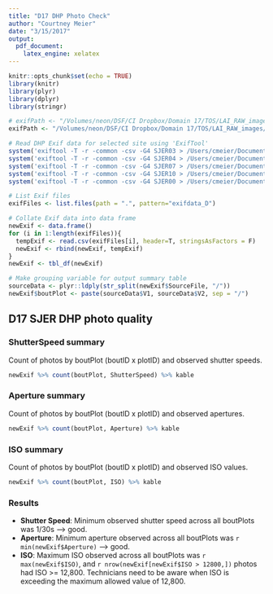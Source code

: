 ```yaml
---
title: "D17 DHP Photo Check"
author: "Courtney Meier"
date: "3/15/2017"
output: 
  pdf_document: 
    latex_engine: xelatex
---
```


```r
knitr::opts_chunk$set(echo = TRUE)
library(knitr)
library(plyr)
library(dplyr)
library(stringr)

# exifPath <- "/Volumes/neon/DSF/CI Dropbox/Domain 17/TOS/LAI_RAW_images/2016"
exifPath <- "/Volumes/neon/DSF/CI Dropbox/Domain 17/TOS/LAI_RAW_images/2017"

```


```r
# Read DHP Exif data for selected site using 'ExifTool'
system('exiftool -T -r -common -csv -G4 SJER03 > /Users/cmeier/Documents/neonScienceDocs/gitRepositories/neonPlantSampling/dhpPhotoCheck/dhp_exifdata_D17_2016_SJER03.csv')
system('exiftool -T -r -common -csv -G4 SJER04 > /Users/cmeier/Documents/neonScienceDocs/gitRepositories/neonPlantSampling/dhpPhotoCheck/dhp_exifdata_D17_2016_SJER04.csv')
system('exiftool -T -r -common -csv -G4 SJER07 > /Users/cmeier/Documents/neonScienceDocs/gitRepositories/neonPlantSampling/dhpPhotoCheck/dhp_exifdata_D17_2017_SJER07.csv')
system('exiftool -T -r -common -csv -G4 SJER10 > /Users/cmeier/Documents/neonScienceDocs/gitRepositories/neonPlantSampling/dhpPhotoCheck/dhp_exifdata_D17_2017_SJER10.csv')
system('exiftool -T -r -common -csv -G4 SJER00 > /Users/cmeier/Documents/neonScienceDocs/gitRepositories/neonPlantSampling/dhpPhotoCheck/dhp_exifdata_D17_2017_SJER00.csv')

```

```r
# List Exif files
exifFiles <- list.files(path = ".", pattern="exifdata_D")

# Collate Exif data into data frame
newExif <- data.frame()
for (i in 1:length(exifFiles)){
  tempExif <- read.csv(exifFiles[i], header=T, stringsAsFactors = F)
  newExif <- rbind(newExif, tempExif)
}
newExif <- tbl_df(newExif)

# Make grouping variable for output summary table
sourceData <- plyr::ldply(str_split(newExif$SourceFile, "/"))
newExif$boutPlot <- paste(sourceData$V1, sourceData$V2, sep = "/")

```

##  D17 SJER DHP photo quality
### ShutterSpeed summary
Count of photos by boutPlot (boutID x plotID) and observed shutter speeds.
```r
newExif %>% count(boutPlot, ShutterSpeed) %>% kable

```

### Aperture summary
Count of photos by boutPlot (boutID x plotID) and observed apertures.
```r
newExif %>% count(boutPlot, Aperture) %>% kable

```

### ISO summary
Count of photos by boutPlot (boutID x plotID) and observed ISO values.
```r
newExif %>% count(boutPlot, ISO) %>% kable

```

### Results
- **Shutter Speed**: Minimum observed shutter speed across all boutPlots was 1/30s --> good.
- **Aperture**: Minimum aperture observed across all boutPlots was `r min(newExif$Aperture)` --> good.
- **ISO**: Maximum ISO observed across all boutPlots was `r max(newExif$ISO)`, and `r nrow(newExif[newExif$ISO > 12800,])` photos had ISO >= 12,800. Technicians need to be aware when ISO is exceeding the maximum allowed value of 12,800.